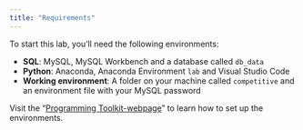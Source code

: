 ```yaml
---
title: "Requirements"
---
```


To start this lab, you'll need the following environments:

- **SQL**: MySQL, MySQL Workbench and a database called `db_data`
- **Python**: Anaconda, Anaconda Environment `lab` and Visual Studio Code
- **Working environment**: A folder on your machine called `competitive` and an environment file with your MySQL password


:::{.callout-important}
Visit the "[Programming Toolkit-webpage](https://kirenz.github.io/lab-toolkit/)" to learn how to set up the environments.
:::